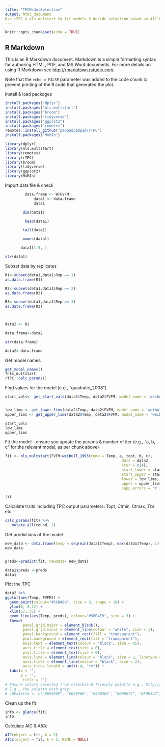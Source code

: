 ---
title: "TPCModelSelection"
output: html_document
Use rTPC & nls.mulstart to fit models & decide selection based on AIC & TPC parameter outputs
---

```{r setup, include=FALSE}
knitr::opts_chunk$set(echo = TRUE)
```

## R Markdown

This is an R Markdown document. Markdown is a simple formatting syntax for authoring HTML, PDF, and MS Word documents. For more details on using R Markdown see <http://rmarkdown.rstudio.com>.

Note that the `echo = FALSE` parameter was added to the code chunk to prevent printing of the R code that generated the plot.

Install & load packages
```{r}
install.packages("dplyr")
install.packages("nls.multstart")
install.packages("broom")
install.packages("tidyverse")
install.packages("ggplot2")
install.packages("remotes")
remotes::install_github("padpadpadpad/rTPC")
install.packages("MuMIn")
```

```{r}
library(dplyr)
library(nls.multstart)
library(remotes)
library(rTPC)
library(broom)
library(tidyverse)
library(ggplot2)
library(MuMIn)
```

Import data file & check
```{r}
         data.frame <- WTFVFM
             data1 <- data.frame
             data1
```

```{r, include=TRUE}
        dim(data1)

         head(data1)

        tail(data1)

        names(data1)

       data1[1:5, ]

str(data1)
```

Subset data by replicates
```{r}
R1<-subset(data1,data1$Rep == 1)
as.data.frame(R1)

R2<-subset(data1,data1$Rep == 2)
as.data.frame(R2)

R3<-subset(data1,data1$Rep == 3)
as.data.frame(R3)

  
```

```{r}
data2 <- R1

data.frame<-data2

str(data.frame)

data2<-data.frame


```

Get model names
```{r}
get_model_names()
?nls_multstart
rTPC::calc_params()
```

Find values for the model (e.g., "quadratic_2008")
```{r}
start_vals<- get_start_vals(data2$Temp, data2$FVFM, model_name = 'weibull_1995')


low_lims <- get_lower_lims(data2$Temp, data2$FVFM, model_name = 'weibull_1995')
upper_lims <- get_upper_lims(data2$Temp, data2$FVFM, model_name = 'weibull_1995')

start_vals
low_lims
upper_lims

```

Fit the model - ensure you update the params & number of iter (e.g., "a, b, c" for the relevant model, as per chunk above)
```{r}

fit <- nls_multstart(FVFM~weibull_1995(temp = Temp, a, topt, b, c),
                                                     data = data2,
                                                     iter = c(4), 
                                                     start_lower = start_vals - 10,
                                                     start_upper = start_vals + 10,
                                                     lower = low_lims,
                                                     upper = upper_lims,
                                                     supp_errors = 'Y')

fit
```

Calculate traits including TPC output parameters: Topt, Ctmin, Ctmax, Tbr etc
```{r}
calc_params(fit) %>%
   mutate_all(round, 2)

```

Get predictions of the model
```{r}
new_data <- data.frame(temp = seq(min(data1$Temp), max(data1$Temp), 1))
new_data


preds<-predict(fit, newdata= new_data)

data1$preds <-preds
data1
```

Plot the TPC
```{r}
data2 %>%
ggplot(aes(Temp, FVFM)) +
  geom_point(colour="#56B4E9", size = 8, shape = 16) +
  ylim(0, 0.22) +
  xlim(17, 35) +
  geom_line(aes(Temp, preds), colour="#56B4E9", size = 3) +
  theme(
        panel.grid.major = element_blank(), 
        panel.grid.minor = element_line(colour = "white", size = 1),
        panel.background = element_rect(fill = "transparent"),
        plot.background = element_rect(fill = "transparent"),
        axis.text = element_text(colour = "black", size = 45),
        axis.title = element_text(size = 0),
        plot.title = element_text(size = 0),
        axis.line = element_line(colour = "black", size = 2, linetype = 1),
        axis.ticks = element_line(colour = "black", size = 2),
        axis.ticks.length = unit(.4, "cm")) +
  labs(x = '',
       y = '',
        title = '')
# Ensure colors selected from colorblind friendly palette e.g., http://www.cookbook-r.com/Graphs/Colors_(ggplot2)/#a-colorblind-friendly-palette
# E.g., the palette with grey:
# cbPalette <- c("#999999", "#E69F00", "#56B4E9", "#009E73", "#F0E442", "#0072B2", "#D55E00", "#CC79A7")
```

Clean up the fit
```{r}
info <- glance(fit)
info
```

Calculate AIC & AICc
```{r}
AIC(object = fit, k = 2)
AICc(object = fit, k = 2, REML = NULL)

```
